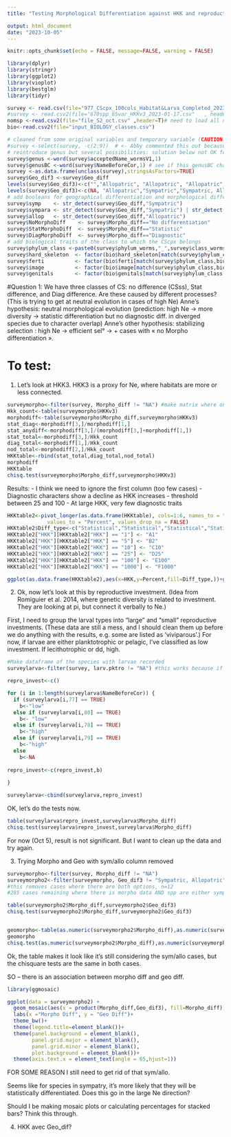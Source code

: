```yaml
---
title: "Testing Morphological Differentiation against HKK and reproductive investment"

output: html_document
date: "2023-10-05"
---
```


```r
knitr::opts_chunk$set(echo = FALSE, message=FALSE, warning = FALSE)
```

```r
library(dplyr)
library(stringr)
library(ggplot2)
library(vioplot)
library(bestglm)
library(tidyr)

survey <- read.csv(file="977_CScpx_100cols_Habitat&Larva_Completed_20230928_comma.csv"   , header=TRUE ) # file ready for analyses with new variables ,# data with range sizes rarefied for 100 sites, and RIOK
#survey <- read.csv2(file="670spp_65var_HKKv3_2023-01-17.csv"   , header=TRUE ) # file ready for analyses with new variables ,# data with range sizes rarefied for 100 sites, and RIOK
nomsp <-read.csv2(file="file_S2_oct.csv" ,header=T)# need to load all nominal spp data for some comparisons 
bio<-read.csv2(file="input_BIOLOGY_classes.csv")

# cleaned from some original variables and temporary variable (CAUTION: CHECK COLUMN nb!):
#survey <-select(survey, -c(2:9))  # <- Abby commented this out because the old and new versions of 'survey' do not have the same number of columns in the same order. WORK WITH NAMES.
# reintroduce genus but several possibilities: solution below not OK for CS at genus level (no data), can also use NameBoforeCor instead of acceptedName
survey$genus <-word(survey$acceptedName_wormsV1,1)
survey$genusBC <-word(survey$NameBeforeCor,1) # see if this genusBC changes results / genus.
survey <-as.data.frame(unclass(survey),stringsAsFactors=TRUE)
survey$Geo_dif3 <-survey$Geo_diff
levels(survey$Geo_dif3)<-c("","Allopatric", "Allopatric", "Allopatric","Sympatric","Sympatric, Allopatric", "Sympatric, Allopatric", "Sympatric, Allopatric")
levels(survey$Geo_dif3)<-c(NA, "Allopatric","Sympatric","Sympatric, Allopatric")
# add booleans for geographical differentiation and morphological differentiation variables
survey$symp    <- str_detect(survey$Geo_diff,"Sympatric")
survey$sympara <- str_detect(survey$Geo_diff,"Sympatric") | str_detect(survey$Geo_diff,"Parapatric")
survey$allop   <- str_detect(survey$Geo_diff,"Allopatric")
survey$NoMorphoDiff    <- survey$Morpho_diff=="No differentiation"
survey$StatMorphoDiff  <- survey$Morpho_diff=="Statistic"
survey$DiagMorphoDiff  <- survey$Morpho_diff=="Diagnostic"
# add biological traits of the class to which the CScpx belongs
survey$phylum_class <-paste0(survey$phylum_worms,"_",survey$class_worms)
survey$hard_skeleton  <- factor(bio$hard_skeleton[match(survey$phylum_class,bio$phylum_class)])
survey$ferti          <- factor(bio$ferti[match(survey$phylum_class,bio$phylum_class)])
survey$image          <- factor(bio$image[match(survey$phylum_class,bio$phylum_class)])
survey$genitals       <- factor(bio$genitals[match(survey$phylum_class,bio$phylum_class)])


```

#Question 1: We have three classes of CS: no difference (CSss), Stat difference, and Diag difference.
Are these caused by different processes? (This is trying to get at neutral evolution in cases of high Ne)
Anne's hypothesis: neutral morphological evolution (prediction: high Ne -> more diversity -> statistic differentiation but no diagnostic diff. in diverged species due to character overlap)
Anne's other hypothesis: stabilizing selection : high Ne -> efficient sel° -> + cases with « no Morpho differentiation ». 

# To test:

1. Let's look at HKK3. HKK3 is a proxy for Ne, where habitats are more or less connected. 

```r
surveymorpho<-filter(survey, Morpho_diff != "NA") #make matrix where only the cases where morpho was studied is here
Hkk_count<-table(surveymorpho$HKKv3)
morphodiff<-table(surveymorpho$Morpho_diff,surveymorpho$HKKv3) 
stat_diag<-morphodiff[3,]/morphodiff[1,]
stat_anydiff<-morphodiff[3,]/(morphodiff[3,]+morphodiff[1,])
stat_total<-morphodiff[3,]/Hkk_count
diag_total<-morphodiff[1,]/Hkk_count
nod_total<-morphodiff[2,]/Hkk_count
HKKtable<-rbind(stat_total,diag_total,nod_total)
morphodiff 
HKKtable
chisq.test(surveymorpho$Morpho_diff,surveymorpho$HKKv3)
```

Results:
- I think we need to ignore the first column (too few cases)
- Diagnostic characters show a decline as HKK increases - threshold between 25 and 100
- At large HKK, very few diagnostic traits


```r
HKKtable2<-pivot_longer(as.data.frame(HKKtable), cols=1:6, names_to = "HKK",
             values_to = "Percent", values_drop_na = FALSE)
HKKtable2$Diff_type<-c("Statistical","Statistical","Statistical","Statistical","Statistical","Statistical","Diagnostic","Diagnostic","Diagnostic","Diagnostic","Diagnostic","Diagnostic","No_Difference","No_Difference","No_Difference","No_Difference","No_Difference","No_Difference")
HKKtable2["HKK"][HKKtable2["HKK"] == "1"] <- "A1"
HKKtable2["HKK"][HKKtable2["HKK"] == "5"] <- "B2"
HKKtable2["HKK"][HKKtable2["HKK"] == "10"] <- "C10"
HKKtable2["HKK"][HKKtable2["HKK"] == "25"] <- "D25"
HKKtable2["HKK"][HKKtable2["HKK"] == "100"] <- "E100"
HKKtable2["HKK"][HKKtable2["HKK"] == "1000"] <- "F1000"

ggplot(as.data.frame(HKKtable2),aes(x=HKK,y=Percent,fill=Diff_type,))+geom_bar(stat="identity")

```

2. Ok, now let's look at this by reproductive investment. (Idea from Romiguier et al. 2014, where genetic diversity is related to investment. They are looking at pi, but connect it verbally to Ne.)

First, I need to group the larval types into "large" and "small" reproductive investments.
(These data are still a mess, and I should clean them up before we do anything with the results, e.g. some are listed as 'viviparous'.) For now, if larvae are either planktotrophic or pelagic, I've classified as low investment. If lecithotrophic or dd, high.

```r
#Make dataframe of the species with larvae recorded
surveylarva<-filter(survey, larv.pktro != "NA") #this works because if NA, there's nothing for any of the larval columns

repro_invest<-c()

for (i in 1:length(surveylarva$NameBeforeCor)) {
  if (surveylarva[i,77] == TRUE)
    b<-"low"
  else if (surveylarva[i,80] == TRUE)
    b<- "low"
  else if (surveylarva[i,78] == TRUE)
    b<-"high"
  else if (surveylarva[i,79] == TRUE)
    b<-"high"
  else
    b<-NA
    
repro_invest<-c(repro_invest,b)
  
}

surveylarva<-cbind(surveylarva,repro_invest)

```

OK, let's do the tests now.

```r
table(surveylarva$repro_invest,surveylarva$Morpho_diff)
chisq.test(surveylarva$repro_invest,surveylarva$Morpho_diff)


```

For now (Oct 5), result is not significant. But I want to clean up the data and try again.


3. Trying Morpho and Geo with sym/allo column removed

```r
surveymorpho<-filter(survey, Morpho_diff != "NA")
surveymorpho2<-filter(surveymorpho, Geo_dif3 != "Sympatric, Allopatric")
#this removes cases where there are both options, n=12
#285 cases remaining where there is morpho data AND spp are either sympatric or allopatric

table(surveymorpho2$Morpho_diff,surveymorpho2$Geo_dif3)
chisq.test(surveymorpho2$Morpho_diff,surveymorpho2$Geo_dif3)


geomorpho<-table(as.numeric(surveymorpho2$Morpho_diff),as.numeric(surveymorpho2$Geo_dif3))
geomorpho
chisq.test(as.numeric(surveymorpho2$Morpho_diff),as.numeric(surveymorpho2$Geo_dif3))

```

Ok, the table makes it look like it's still considering the sym/allo cases, but the chisquare tests are the same in both cases. 

SO -- there is an association between morpho diff and geo diff.

```r
library(ggmosaic)

ggplot(data = surveymorpho2) +
  geom_mosaic(aes(x = product(Morpho_diff,Geo_dif3), fill=Morpho_diff), na.rm=TRUE)+
  labs(x ="Morpho Diff", y = "Geo Diff")+
  theme_bw()+
  theme(legend.title=element_blank())+
  theme(panel.background = element_blank(), 
        panel.grid.major = element_blank(),
        panel.grid.minor = element_blank(),
        plot.background = element_blank())+
  theme(axis.text.x = element_text(angle = 65,hjust=1))


```

FOR SOME REASON I still need to get rid of that sym/allo.

Seems like for species in sympatry, it's more likely that they will be statistically differentiated. Does this go in the large Ne direction?

Should I be making mosaic plots or calculating percentages for stacked bars? Think this through. 

4. HKK avec Geo_dif?